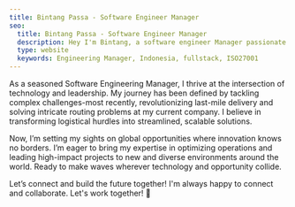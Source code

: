 ```yaml
---
title: Bintang Passa - Software Engineer Manager
seo:
  title: Bintang Passa - Software Engineer Manager
  description: Hey I'm Bintang, a software engineer Manager passionate about interface design and web experiences
  type: website
  keywords: Engineering Manager, Indonesia, fullstack, ISO27001
---
```


As a seasoned Software Engineering Manager, I thrive at the intersection of technology and leadership. My journey has been defined by tackling complex challenges-most recently, revolutionizing last-mile delivery and solving intricate routing problems at my current company. I believe in transforming logistical hurdles into streamlined, scalable solutions.

Now, I’m setting my sights on global opportunities where innovation knows no borders. I’m eager to bring my expertise in optimizing operations and leading high-impact projects to new and diverse environments around the world. Ready to make waves wherever technology and opportunity collide.

Let’s connect and build the future together!
I'm always happy to connect and collaborate. Let's work together! 🧡